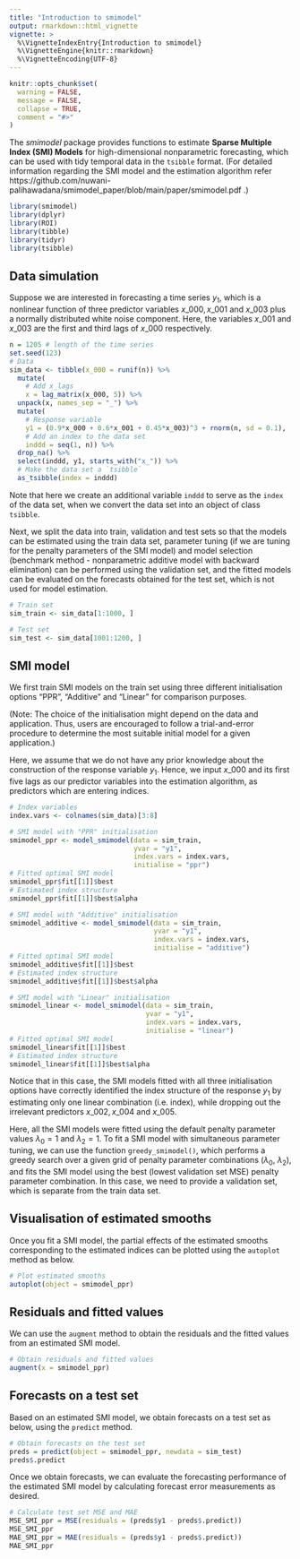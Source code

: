 ```yaml
---
title: "Introduction to smimodel"
output: rmarkdown::html_vignette
vignette: >
  %\VignetteIndexEntry{Introduction to smimodel}
  %\VignetteEngine{knitr::rmarkdown}
  %\VignetteEncoding{UTF-8}
---
```


```r
knitr::opts_chunk$set(
  warning = FALSE,
  message = FALSE,
  collapse = TRUE,
  comment = "#>"
)
```

The *smimodel* package provides functions to estimate **Sparse Multiple Index (SMI) Models** for high-dimensional nonparametric forecasting, which can be used with tidy temporal data in the `tsibble` format. (For detailed information regarding the SMI model and the estimation algorithm refer https://github.com/nuwani-palihawadana/smimodel_paper/blob/main/paper/smimodel.pdf .)

```r
library(smimodel)
library(dplyr)
library(ROI)
library(tibble)
library(tidyr)
library(tsibble)
```

## Data simulation

Suppose we are interested in forecasting a time series $y_{1}$, which is a nonlinear function of three predictor variables $x\_000, x\_001$ and $x\_003$ plus a normally distributed white noise component. Here, the variables $x\_001$ and $x\_003$ are the first and third lags of $x\_000$ respectively. 

```r
n = 1205 # length of the time series
set.seed(123)
# Data
sim_data <- tibble(x_000 = runif(n)) %>%
  mutate(
    # Add x_lags
    x = lag_matrix(x_000, 5)) %>%
  unpack(x, names_sep = "_") %>%
  mutate(
    # Response variable
    y1 = (0.9*x_000 + 0.6*x_001 + 0.45*x_003)^3 + rnorm(n, sd = 0.1),
    # Add an index to the data set
    inddd = seq(1, n)) %>%
  drop_na() %>%
  select(inddd, y1, starts_with("x_")) %>%
  # Make the data set a `tsibble`
  as_tsibble(index = inddd)
```

Note that here we create an additional variable `inddd` to serve as the `index` of the data set, when we convert the data set into an object of class `tsibble`. 

Next, we split the data into train, validation and test sets so that the models can be estimated using the train data set, parameter tuning (if we are tuning for the penalty parameters of the SMI model) and model selection (benchmark method - nonparametric additive model with backward elimination) can be performed using the validation set, and the fitted models can be evaluated on the forecasts obtained for the test set, which is not used for model estimation. 

```r
# Train set
sim_train <- sim_data[1:1000, ]

# Test set
sim_test <- sim_data[1001:1200, ]
```

## SMI model

We first train SMI models on the train set using three different initialisation options "PPR", "Additive" and "Linear" for comparison purposes. 

(Note: The choice of the initialisation might depend on the data and application. Thus, users are encouraged to follow a trial-and-error procedure to determine the most suitable initial model for a given application.)

Here, we assume that we do not have any prior knowledge about the construction of the response variable $y_{1}$. Hence, we input $x\_000$ and its first five lags as our predictor variables into the estimation algorithm, as predictors which are entering indices. 

```r
# Index variables
index.vars <- colnames(sim_data)[3:8]
```

```r
# SMI model with "PPR" initialisation
smimodel_ppr <- model_smimodel(data = sim_train,
                               yvar = "y1",
                               index.vars = index.vars,
                               initialise = "ppr")
# Fitted optimal SMI model
smimodel_ppr$fit[[1]]$best
# Estimated index structure
smimodel_ppr$fit[[1]]$best$alpha
```

```r
# SMI model with "Additive" initialisation
smimodel_additive <- model_smimodel(data = sim_train,
                                    yvar = "y1",
                                    index.vars = index.vars,
                                    initialise = "additive")
# Fitted optimal SMI model
smimodel_additive$fit[[1]]$best
# Estimated index structure
smimodel_additive$fit[[1]]$best$alpha
```

```r
# SMI model with "Linear" initialisation
smimodel_linear <- model_smimodel(data = sim_train,
                                  yvar = "y1",
                                  index.vars = index.vars,
                                  initialise = "linear")
# Fitted optimal SMI model
smimodel_linear$fit[[1]]$best
# Estimated index structure
smimodel_linear$fit[[1]]$best$alpha
```

Notice that in this case, the SMI models fitted with all three initialisation options have correctly identified the index structure of the response $y_{1}$ by estimating only one linear combination (i.e. index), while dropping out the irrelevant predictors $x\_002, x\_004$ and $x\_005$.

Here, all the SMI models were fitted using the default penalty parameter values $\lambda_{0} = 1$ and $\lambda_{2} = 1$. To fit a SMI model with simultaneous parameter tuning, we can use the function `greedy_smimodel()`, which performs a greedy search over a given grid of penalty parameter combinations ($\lambda_{0}$, $\lambda_{2}$), and fits the SMI model using the best (lowest validation set MSE) penalty parameter combination. In this case, we need to provide a validation set, which is separate from the train data set. 

## Visualisation of estimated smooths

Once you fit a SMI model, the partial effects of the estimated smooths corresponding to the estimated indices can be plotted using the `autoplot` method as below. 

```r
# Plot estimated smooths
autoplot(object = smimodel_ppr)
```

## Residuals and fitted values

We can use the `augment` method to obtain the residuals and the fitted values from an estimated SMI model.

```r
# Obtain residuals and fitted values
augment(x = smimodel_ppr)
```

## Forecasts on a test set

Based on an estimated SMI model, we obtain forecasts on a test set as below, using the `predict` method.

```r
# Obtain forecasts on the test set
preds = predict(object = smimodel_ppr, newdata = sim_test)
preds$.predict
```

Once we obtain forecasts, we can evaluate the forecasting performance of the estimated SMI model by calculating forecast error measurements as desired.

```r
# Calculate test set MSE and MAE
MSE_SMI_ppr = MSE(residuals = (preds$y1 - preds$.predict))
MSE_SMI_ppr
MAE_SMI_ppr = MAE(residuals = (preds$y1 - preds$.predict))
MAE_SMI_ppr
```

